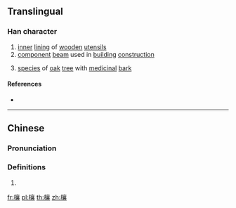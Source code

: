 ==Translingual==

===Han character===
{{Han char|rn=75|rad=木|as=17|sn=21|four=40932|canj=DYRV|ids=⿰木襄}}

# [[inner]] [[lining]] of [[wooden]] [[utensil]]s
# [[component]] [[beam]] used in [[building]] [[construction]]
# {{lb|zh|archaic}} [[species]] of [[oak]] [[tree]] with [[medicinal]] [[bark]]

====References====
* {{Han ref|kx=0562.280|dkj=15898|dj=0951.090|hdz=21322.020|uh=6B00|ud=27392|bh=F5D2|bd=62930}}

----

==Chinese==
{{zh-forms}}

===Pronunciation===
{{zh-pron
|m=xiāng
|c=soeng1
|mc=y
|oc=y
|ma=
|cat=n
}}

===Definitions===
{{zh-hanzi}}

# {{rfdef|lang=zh}}

[[fr:欀]]
[[pl:欀]]
[[th:欀]]
[[zh:欀]]